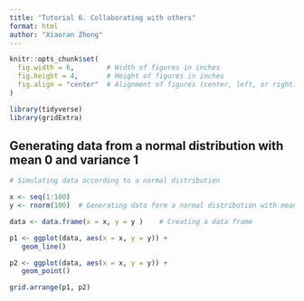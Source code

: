 ```yaml
---
title: "Tutorial 6. Collaborating with others"
format: html
author: "Xiaoran Zhong"
---
```


```r
knitr::opts_chunk$set(
  fig.width = 6,        # Width of figures in inches
  fig.height = 4,       # Height of figures in inches
  fig.align = "center"  # Alignment of figures (center, left, or right)
)

```

```r
library(tidyverse)
library(gridExtra)
```
## Generating data from a normal distribution with mean 0 and variance 1
```r
# Simulating data according to a normal distribution

x <- seq(1:100)
y <- rnorm(100)  # Generating data form a normal distribution with mean 0 and variance  1

data <- data.frame(x = x, y = y )    # Creating a data frame

p1 <- ggplot(data, aes(x = x, y = y)) +
   geom_line()

p2 <- ggplot(data, aes(x = x, y = y)) +
   geom_point()

grid.arrange(p1, p2)
```

